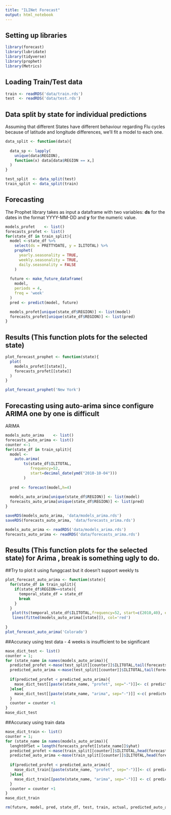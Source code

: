 ```yaml
---
title: "ILINet Forecast"
output: html_notebook
---
```

## Setting up libraries
```r
library(forecast)
library(lubridate)
library(tidyverse)
library(prophet)
library(Metrics)

```
## Loading Train/Test data
```r
train <- readRDS('data/train.rds')
test  <- readRDS('data/test.rds')
```
## Data split by state for individual predictions
Assuming that different States have different behaviour regarding Flu cycles because of latitude and longitude differences, we'll fit a model to each one.
```r
data_split <- function(data){
    
  data_sp <- lapply(
    unique(data$REGION), 
    function(x) data[data$REGION == x,]
  )
}

test_split  <- data_split(test)
train_split <- data_split(train)
```


## Forecasting
The Prophet library takes as input a dataframe with two variables: **ds** for the dates in the format YYYY-MM-DD and **y** for the numeric value.

```r
models_profet    <- list()
forecasts_profet <- list()
for(state_df in train_split){
  model <-state_df %>% 
    select(ds = PRETTYDATE, y = ILITOTAL) %>% 
    prophet(
      yearly.seasonality = TRUE, 
      weekly.seasonality = TRUE, 
      daily.seasonality = FALSE
    )
  
  future <- make_future_dataframe(
    model, 
    periods = 4, 
    freq = 'week'
  )
  pred <- predict(model, future)

  models_profet[unique(state_df$REGION)] <- list(model)
  forecasts_profet[unique(state_df$REGION)] <- list(pred)
}

```


## Results (This function plots for the selected state)
```r
plot_forecast_prophet <- function(state){
  plot(
    models_profet[[state]], 
    forecasts_profet[[state]]
  )
}
```

```r
plot_forecast_prophet('New York')
```


## Forecasting using auto-arima since configure ARIMA one by one is difficult 
ARIMA 

```r
models_auto_arima    <- list()
forecasts_auto_arima <- list()
counter <-1
for(state_df in train_split){
  model <-
    auto.arima(
        ts(state_df$ILITOTAL,
           frequency=52,
           start=decimal_date(ymd("2010-10-04")))
        )
  
  pred <- forecast(model,h=4)
    
  models_auto_arima[unique(state_df$REGION)] <- list(model)
  forecasts_auto_arima[unique(state_df$REGION)] <- list(pred)
}
```

```r
saveRDS(models_auto_arima, 'data/models_arima.rds')
saveRDS(forecasts_auto_arima, 'data/forecasts_arima.rds')
```

```r
models_auto_arima <- readRDS('data/models_arima.rds')
forecasts_auto_arima <- readRDS('data/forecasts_arima.rds')
```

## Results (This function plots for the selected state) for Arima , break is something ugly to do. 

##Try to plot it using funggcast but it doesn't support weekly ts

```r
plot_forecast_auto_arima <- function(state){
  for(state_df in train_split){
    if(state_df$REGION==state){
      temporal_state_df = state_df
      break
    }
  }
   plot(ts(temporal_state_df$ILITOTAL,frequency=52, start=c(2010,40), end=c(2018,20)))
   lines(fitted(models_auto_arima[[state]]), col='red')
      
}
plot_forecast_auto_arima('Colorado')


```

##Accuracy using test data -  4 weeks is insufficient to be significant 


```r

mase_dict_test <- list()
counter = 1;
for (state_name in names(models_auto_arima)){
  predicted_profet <-mase(test_split[[counter]]$ILITOTAL,tail(forecasts_profet[[state_name]]$yhat,4))
  predicted_auto_arima <-mase(test_split[[counter]]$ILITOTAL,tail(forecasts_auto_arima[[state_name]]$fitted,4))
  
  if(predicted_profet < predicted_auto_arima){
    mase_dict_test[[paste(state_name, "profet", sep="-")]]<- c( predicted_auto_arima ,predicted_profet)
  }else{
    mase_dict_test[[paste(state_name, "arima", sep="-")]] <-c( predicted_auto_arima ,predicted_profet)
  }
  counter = counter +1
}
mase_dict_test

```

##Accuracy using train data 
 
```r

mase_dict_train <- list()
counter = 1;
for (state_name in names(models_auto_arima)){
  lenghtOfSet = length(forecasts_profet[[state_name]]$yhat)
  predicted_profet <-mase(train_split[[counter]]$ILITOTAL,head(forecasts_profet[[state_name]]$yhat,lenghtOfSet-4))
  predicted_auto_arima <-mase(train_split[[counter]]$ILITOTAL,head(forecasts_auto_arima[[state_name]]$fitted,lenghtOfSet-4))
  
  if(predicted_profet < predicted_auto_arima){
    mase_dict_train[[paste(state_name, "profet", sep="-")]]<- c( predicted_auto_arima ,predicted_profet)
  }else{
    mase_dict_train[[paste(state_name, "arima", sep="-")]] <- c( predicted_auto_arima ,predicted_profet)
  }
  counter = counter +1
}
mase_dict_train

```



```r
rm(future, model, pred, state_df, test, train, actual, predicted_auto_arima, predicted_profet, x,y); gc()
```